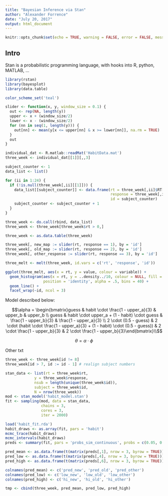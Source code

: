 ```yaml
---
title: "Bayesian Inference via Stan"
author: "Alexander Forrence"
date: "July 20, 2017"
output: html_document
---
```


```r
knitr::opts_chunk$set(echo = TRUE, warning = FALSE, error = FALSE, message = FALSE)
```

## Intro

Stan is a probabilistic programming language, with hooks into R, python, MATLAB, ...




```r
library(rstan)
library(bayesplot)
library(data.table)

color_scheme_set('teal')

slider <- function(x, y, window_size = 0.1) {
  out <- rep(NA, length(y))
  upper <- x + (window_size/2)
  lower <- x - (window_size/2)
  for (nn in seq(1, length(y))) {
    out[nn] <- mean(y[x <= upper[nn] & x >= lower[nn]], na.rm = TRUE)
  }
  out
}

individual_dat <- R.matlab::readMat('HabitData.mat')
three_week <- individual_dat[[1]][,,3]

subject_counter <- 1
data_list <- list()

for (ii in 1:24) {
  if (!is.null(three_week[,ii][[1]])) {
    data_list[[subject_counter]] <- data.frame(rt = three_week[,ii]$RT[1,],
                                               response = three_week[,ii]$response[1,],
                                               id = subject_counter)
    subject_counter <- subject_counter + 1
  }
}

three_week <- do.call(rbind, data_list)
three_week <- three_week[three_week$rt > 0,]

three_week <- as.data.table(three_week)

```

```r
three_week[, new_map := slider(rt, response == 1), by = 'id']
three_week[, old_map := slider(rt, response == 2), by = 'id']
three_week[, other_response := slider(rt, response == 3), by = 'id']

three_melt <- melt(three_week, id.vars = c('rt', 'response', 'id'))

ggplot(three_melt, aes(x = rt, y = value, colour = variable)) + 
  geom_histogram(aes(x = rt, y = ..density../10, colour = NULL, fill = factor(response)), 
                 position = 'identity', alpha = .5, bins = 40) +
  geom_line() + 
  facet_wrap(~id, ncol = 3) 

```

Model described below:

$$\alpha = \begin{bmatrix}guess & habit \cdot \frac{1 - upper_a}{3} & upper_b & upper_b \\ 
          guess & habit \cdot upper_a + (1 - habit) \cdot guess & \frac{1 - upper_b}{3} & \frac{1 - upper_a}{3} \\
          2 \cdot (0.5 - guess) & 2 \cdot (habit \cdot \frac{1 - upper_a}{3} + (1 - habit) \cdot (0.5 - guess)) & 2 \cdot \frac{1 - upper_b}{3} & 2 \cdot \frac{1 - upper_b}{3}\end{bmatrix}\\$$

$$\theta = \alpha \cdot \phi$$



Other txt


```r
three_week <- three_week[id != 8]
three_week[id > 7, id := id - 1] # realign subject numbers

stan_data <- list(rt = three_week$rt,
             y = three_week$response,
             nsub = length(unique(three_week$id)),
             subject = three_week$id,
             N = nrow(three_week))
mod <- stan_model('habit_model.stan')
fit <- sampling(mod, data = stan_data, 
                chains = 3,
                cores = 3,
                iter = 2000)
```

```r
load('habit_fit.rda')
habit_draws <- as.array(fit, pars = 'habit')
mcmc_trace(habit_draws)
mcmc_intervals(habit_draws)
preds <- summary(fit, pars = 'probs_sim_continuous', probs = c(0.05, 0.5, 0.95))$summary

pred_mean <- as.data.frame(t(matrix(preds[,1], nrow = 3, byrow = TRUE)))
pred_low <- as.data.frame(t(matrix(preds[,4], nrow = 3, byrow = TRUE)))
pred_high <- as.data.frame(t(matrix(preds[,6], nrow = 3, byrow = TRUE)))

colnames(pred_mean) <- c('pred_new', 'pred_old', 'pred_other')
colnames(pred_low) <- c('low_new', 'low_old', 'low_other')
colnames(pred_high) <- c('hi_new', 'hi_old', 'hi_other')

tmp <- cbind(three_week, pred_mean, pred_low, pred_high)
```


